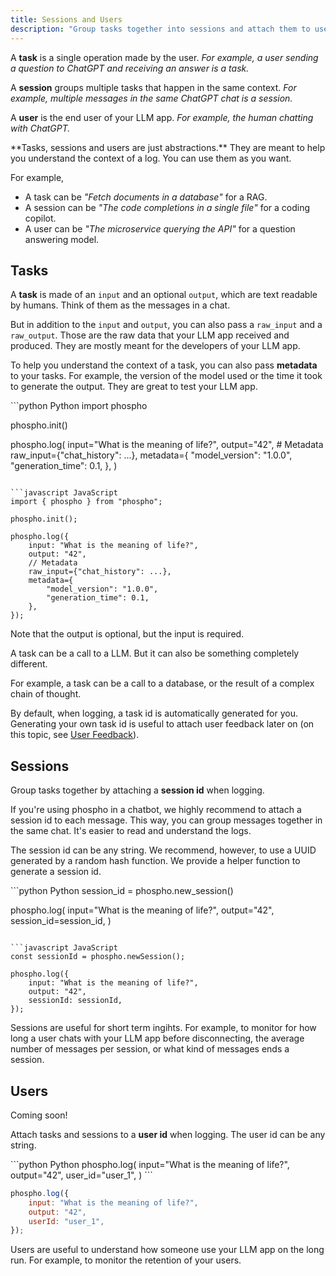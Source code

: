 ```yaml
---
title: Sessions and Users
description: "Group tasks together into sessions and attach them to users."
---
```


A **task** is a single operation made by the user. _For example, a user sending a question to ChatGPT and receiving an answer is a task._

A **session** groups multiple tasks that happen in the same context. _For example, multiple messages in the same ChatGPT chat is a session._

A **user** is the end user of your LLM app. _For example, the human chatting with ChatGPT._

<Info>
**Tasks, sessions and users are just abstractions.** They are meant to help you understand the context of a log. You can use them as you want.

For example, 
- A task can be _"Fetch documents in a database"_ for a RAG.
- A session can be _"The code completions in a single file"_ for a coding copilot.
- A user can be _"The microservice querying the API"_ for a question answering model.

</Info>

## Tasks

A **task** is made of an `input` and an optional `output`, which are text readable by humans. Think of them as the messages in a chat. 

But in addition to the `input` and `output`, you can also pass a `raw_input` and a `raw_output`. Those are the raw data that your LLM app received and produced. They are mostly meant for the developers of your LLM app.

To help you understand the context of a task, you can also pass **metadata** to your tasks. For example, the version of the model used or the time it took to generate the output. They are great to test your LLM app.


<CodeGroup>
```python Python
import phospho

phospho.init()

phospho.log(
    input="What is the meaning of life?",
    output="42",
    # Metadata
    raw_input={"chat_history": ...},
    metadata={
        "model_version": "1.0.0",
        "generation_time": 0.1,
    },
)
```

```javascript JavaScript
import { phospho } from "phospho";

phospho.init();

phospho.log({
    input: "What is the meaning of life?",
    output: "42",
    // Metadata
    raw_input={"chat_history": ...},
    metadata={
        "model_version": "1.0.0",
        "generation_time": 0.1,
    },
});
```
</CodeGroup>

Note that the output is optional, but the input is required.

<Info>
A task can be a call to a LLM. But it can also be something completely different. 

For example, a task can be a call to a database, or the result of a complex chain of thought. 
</Info>

By default, when logging, a task id is automatically generated for you. Generating your own task id is useful to attach user feedback later on (on this topic, see [User Feedback](/guides/user-feedback)).

## Sessions

Group tasks together by attaching a **session id** when logging. 

If you're using phospho in a chatbot, we highly recommend to attach a session id to each message. This way, you can group messages together in the same chat. It's easier to read and understand the logs.

The session id can be any string. We recommend, however, to use a UUID generated by a random hash function. We provide a helper function to generate a session id.

<CodeGroup>
```python Python
session_id = phospho.new_session()

phospho.log(
    input="What is the meaning of life?",
    output="42",
    session_id=session_id,
)
```

```javascript JavaScript
const sessionId = phospho.newSession();

phospho.log({
    input: "What is the meaning of life?",
    output: "42",
    sessionId: sessionId,
});
```

</CodeGroup>

Sessions are useful for short term ingihts. For example, to monitor for how long a user chats with your LLM app before disconnecting, the average number of messages per session, or what kind of messages ends a session.

## Users

<Tip>Coming soon!</Tip>

Attach tasks and sessions to a **user id** when logging. The user id can be any string. 

<CodeGroup>
```python Python
phospho.log(
    input="What is the meaning of life?",
    output="42",
    user_id="user_1",
)
```

```javascript JavaScript
phospho.log({
    input: "What is the meaning of life?",
    output: "42",
    userId: "user_1",
});
```
</CodeGroup>

Users are useful to understand how someone use your LLM app on the long run. For example, to monitor the retention of your users.